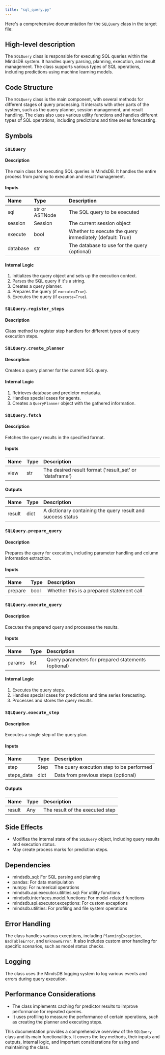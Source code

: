 ```yaml
---
title: "sql_query.py"
---
```


Here's a comprehensive documentation for the `SQLQuery` class in the target file:

## High-level description
The `SQLQuery` class is responsible for executing SQL queries within the MindsDB system. It handles query parsing, planning, execution, and result management. The class supports various types of SQL operations, including predictions using machine learning models.

## Code Structure
The `SQLQuery` class is the main component, with several methods for different stages of query processing. It interacts with other parts of the system, such as the query planner, session management, and result handling. The class also uses various utility functions and handles different types of SQL operations, including predictions and time series forecasting.

## Symbols

### `SQLQuery`
#### Description
The main class for executing SQL queries in MindsDB. It handles the entire process from parsing to execution and result management.

#### Inputs
| Name | Type | Description |
|:-----|:-----|:------------|
| sql | str or ASTNode | The SQL query to be executed |
| session | Session | The current session object |
| execute | bool | Whether to execute the query immediately (default: True) |
| database | str | The database to use for the query (optional) |

#### Internal Logic
1. Initializes the query object and sets up the execution context.
2. Parses the SQL query if it's a string.
3. Creates a query planner.
4. Prepares the query (if `execute=True`).
5. Executes the query (if `execute=True`).

### `SQLQuery.register_steps`
#### Description
Class method to register step handlers for different types of query execution steps.

### `SQLQuery.create_planner`
#### Description
Creates a query planner for the current SQL query.

#### Internal Logic
1. Retrieves database and predictor metadata.
2. Handles special cases for agents.
3. Creates a `QueryPlanner` object with the gathered information.

### `SQLQuery.fetch`
#### Description
Fetches the query results in the specified format.

#### Inputs
| Name | Type | Description |
|:-----|:-----|:------------|
| view | str | The desired result format ('result_set' or 'dataframe') |

#### Outputs
| Name | Type | Description |
|:-----|:-----|:------------|
| result | dict | A dictionary containing the query result and success status |

### `SQLQuery.prepare_query`
#### Description
Prepares the query for execution, including parameter handling and column information extraction.

#### Inputs
| Name | Type | Description |
|:-----|:-----|:------------|
| prepare | bool | Whether this is a prepared statement call |

### `SQLQuery.execute_query`
#### Description
Executes the prepared query and processes the results.

#### Inputs
| Name | Type | Description |
|:-----|:-----|:------------|
| params | list | Query parameters for prepared statements (optional) |

#### Internal Logic
1. Executes the query steps.
2. Handles special cases for predictions and time series forecasting.
3. Processes and stores the query results.

### `SQLQuery.execute_step`
#### Description
Executes a single step of the query plan.

#### Inputs
| Name | Type | Description |
|:-----|:-----|:------------|
| step | Step | The query execution step to be performed |
| steps_data | dict | Data from previous steps (optional) |

#### Outputs
| Name | Type | Description |
|:-----|:-----|:------------|
| result | Any | The result of the executed step |

## Side Effects
- Modifies the internal state of the `SQLQuery` object, including query results and execution status.
- May create process marks for prediction steps.

## Dependencies
- mindsdb_sql: For SQL parsing and planning
- pandas: For data manipulation
- numpy: For numerical operations
- mindsdb.api.executor.utilities.sql: For utility functions
- mindsdb.interfaces.model.functions: For model-related functions
- mindsdb.api.executor.exceptions: For custom exceptions
- mindsdb.utilities: For profiling and file system operations

## Error Handling
The class handles various exceptions, including `PlanningException`, `BadTableError`, and `UnknownError`. It also includes custom error handling for specific scenarios, such as model status checks.

## Logging
The class uses the MindsDB logging system to log various events and errors during query execution.

## Performance Considerations
- The class implements caching for predictor results to improve performance for repeated queries.
- It uses profiling to measure the performance of certain operations, such as creating the planner and executing steps.

This documentation provides a comprehensive overview of the `SQLQuery` class and its main functionalities. It covers the key methods, their inputs and outputs, internal logic, and important considerations for using and maintaining the class.
